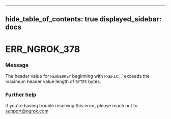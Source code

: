 

---
hide_table_of_contents: true
displayed_sidebar: docs
---


# ERR_NGROK_378

### Message
The header value for `HEADERKEY` beginning with `PREFIX`...' exceeds the maximum header value length of `BYTES` bytes.

<ErrorDetails />



### Further help
If you're having trouble resolving this error, please reach out to [support@ngrok.com](mailto:support@ngrok.com?subject=Help%20with%20ERR_NGROK_378)

